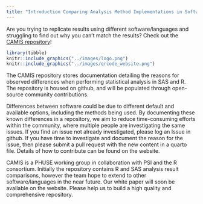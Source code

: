 ```yaml
---
title: "Introduction Comparing Analysis Method Implementations in Software (CAMIS)"
---
```


Are you trying to replicate results using different software/languages and struggling to find out why you can't match the results? Check out the [CAMIS repository](https://psiaims.github.io/CAMIS)!

```r
library(tibble)
knitr::include_graphics("../images/logo.png") 
knitr::include_graphics("../images/qrcode_website.png")   
```

The CAMIS repository stores documentation detailing the reasons for observed differences when performing statistical analysis in SAS and R. The repository is housed on github, and will be populated through open-source community contributions.

Differences between software could be due to different default and available options, including the methods being used. By documenting these known differences in a repository, we aim to reduce time-consuming efforts within the community, where multiple people are investigating the same issues. If you find an issue not already investigated, please log an Issue in github. If you have time to investigate and document the reason for the issue, then please submit a pull request with the new content in a quarto file. Details of how to contribute can be found on the website.

CAMIS is a PHUSE working group in collaboration with PSI and the R consortium. Initially the repository contains R and SAS analysis result comparisons, however the team hope to extend to other software/languages in the near future. Our white paper will soon be available on the website. Please help us to build a high quality and comprehensive repository.
